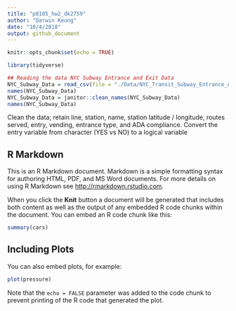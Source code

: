 ```yaml
---
title: "p8105_hw2_dk2759"
author: "Darwin Keung"
date: "10/4/2018"
output: github_document
---
```

```r
knitr::opts_chunk$set(echo = TRUE)
```

```r
library(tidyverse)

## Reading the data NYC Subway Entrance and Exit Data
NYC_Subway_Data = read_csv(file = "./Data/NYC_Transit_Subway_Entrance_And_Exit_Data.csv")
names(NYC_Subway_Data)
NYC_Subway_Data = janitor::clean_names(NYC_Subway_Data)
names(NYC_Subway_Data)
```
Clean the data; retain line, station, name, station latitude / longitude, routes served, entry, vending, entrance type, and ADA compliance. Convert the entry variable from character (YES vs NO) to a logical variable

## R Markdown

This is an R Markdown document. Markdown is a simple formatting syntax for authoring HTML, PDF, and MS Word documents. For more details on using R Markdown see <http://rmarkdown.rstudio.com>.

When you click the **Knit** button a document will be generated that includes both content as well as the output of any embedded R code chunks within the document. You can embed an R code chunk like this:

```r
summary(cars)
```

## Including Plots

You can also embed plots, for example:

```r
plot(pressure)
```

Note that the `echo = FALSE` parameter was added to the code chunk to prevent printing of the R code that generated the plot.
